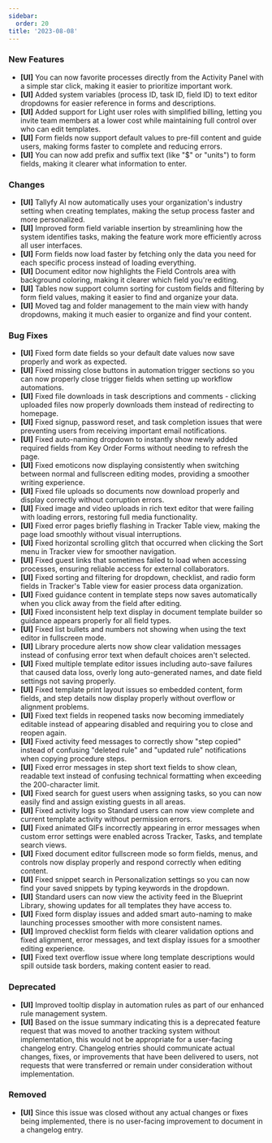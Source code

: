 ```yaml
---
sidebar:
  order: 20
title: '2023-08-08'
---
```


### New Features

- **[UI]** You can now favorite processes directly from the Activity Panel with a simple star click, making it easier to prioritize important work.
- **[UI]** Added system variables (process ID, task ID, field ID) to text editor dropdowns for easier reference in forms and descriptions.
- **[UI]** Added support for Light user roles with simplified billing, letting you invite team members at a lower cost while maintaining full control over who can edit templates.
- **[UI]** Form fields now support default values to pre-fill content and guide users, making forms faster to complete and reducing errors.
- **[UI]** You can now add prefix and suffix text (like "$" or "units") to form fields, making it clearer what information to enter.

### Changes

- **[UI]** Tallyfy AI now automatically uses your organization's industry setting when creating templates, making the setup process faster and more personalized.
- **[UI]** Improved form field variable insertion by streamlining how the system identifies tasks, making the feature work more efficiently across all user interfaces.
- **[UI]** Form fields now load faster by fetching only the data you need for each specific process instead of loading everything.
- **[UI]** Document editor now highlights the Field Controls area with background coloring, making it clearer which field you're editing.
- **[UI]** Tables now support column sorting for custom fields and filtering by form field values, making it easier to find and organize your data.
- **[UI]** Moved tag and folder management to the main view with handy dropdowns, making it much easier to organize and find your content.

### Bug Fixes

- **[UI]** Fixed form date fields so your default date values now save properly and work as expected.
- **[UI]** Fixed missing close buttons in automation trigger sections so you can now properly close trigger fields when setting up workflow automations.
- **[UI]** Fixed file downloads in task descriptions and comments - clicking uploaded files now properly downloads them instead of redirecting to homepage.
- **[UI]** Fixed signup, password reset, and task completion issues that were preventing users from receiving important email notifications.
- **[UI]** Fixed auto-naming dropdown to instantly show newly added required fields from Key Order Forms without needing to refresh the page.
- **[UI]** Fixed emoticons now displaying consistently when switching between normal and fullscreen editing modes, providing a smoother writing experience.
- **[UI]** Fixed file uploads so documents now download properly and display correctly without corruption errors.
- **[UI]** Fixed image and video uploads in rich text editor that were failing with loading errors, restoring full media functionality.
- **[UI]** Fixed error pages briefly flashing in Tracker Table view, making the page load smoothly without visual interruptions.
- **[UI]** Fixed horizontal scrolling glitch that occurred when clicking the Sort menu in Tracker view for smoother navigation.
- **[UI]** Fixed guest links that sometimes failed to load when accessing processes, ensuring reliable access for external collaborators.
- **[UI]** Fixed sorting and filtering for dropdown, checklist, and radio form fields in Tracker's Table view for easier process data organization.
- **[UI]** Fixed guidance content in template steps now saves automatically when you click away from the field after editing.
- **[UI]** Fixed inconsistent help text display in document template builder so guidance appears properly for all field types.
- **[UI]** Fixed list bullets and numbers not showing when using the text editor in fullscreen mode.
- **[UI]** Library procedure alerts now show clear validation messages instead of confusing error text when default choices aren't selected.
- **[UI]** Fixed multiple template editor issues including auto-save failures that caused data loss, overly long auto-generated names, and date field settings not saving properly.
- **[UI]** Fixed template print layout issues so embedded content, form fields, and step details now display properly without overflow or alignment problems.
- **[UI]** Fixed text fields in reopened tasks now becoming immediately editable instead of appearing disabled and requiring you to close and reopen again.
- **[UI]** Fixed activity feed messages to correctly show "step copied" instead of confusing "deleted rule" and "updated rule" notifications when copying procedure steps.
- **[UI]** Fixed error messages in step short text fields to show clean, readable text instead of confusing technical formatting when exceeding the 200-character limit.
- **[UI]** Fixed search for guest users when assigning tasks, so you can now easily find and assign existing guests in all areas.
- **[UI]** Fixed activity logs so Standard users can now view complete and current template activity without permission errors.
- **[UI]** Fixed animated GIFs incorrectly appearing in error messages when custom error settings were enabled across Tracker, Tasks, and template search views.
- **[UI]** Fixed document editor fullscreen mode so form fields, menus, and controls now display properly and respond correctly when editing content.
- **[UI]** Fixed snippet search in Personalization settings so you can now find your saved snippets by typing keywords in the dropdown.
- **[UI]** Standard users can now view the activity feed in the Blueprint Library, showing updates for all templates they have access to.
- **[UI]** Fixed form display issues and added smart auto-naming to make launching processes smoother with more consistent names.
- **[UI]** Improved checklist form fields with clearer validation options and fixed alignment, error messages, and text display issues for a smoother editing experience.
- **[UI]** Fixed text overflow issue where long template descriptions would spill outside task borders, making content easier to read.

### Deprecated

- **[UI]** Improved tooltip display in automation rules as part of our enhanced rule management system.
- **[UI]** Based on the issue summary indicating this is a deprecated feature request that was moved to another tracking system without implementation, this would not be appropriate for a user-facing changelog entry. Changelog entries should communicate actual changes, fixes, or improvements that have been delivered to users, not requests that were transferred or remain under consideration without implementation.

### Removed

- **[UI]** Since this issue was closed without any actual changes or fixes being implemented, there is no user-facing improvement to document in a changelog entry.